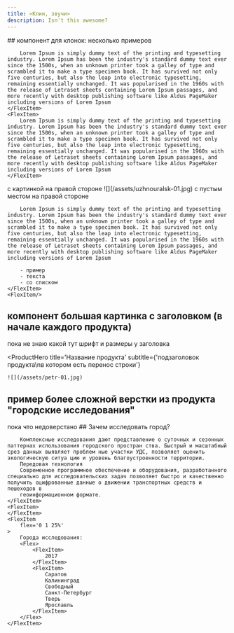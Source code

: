 ```yaml
---
title: «Клин, звучи»
description: Isn't this awesome?
---
```


<Flex>
    <FlexItem>
        ## компонент для клонок: несколько примеров

        Lorem Ipsum is simply dummy text of the printing and typesetting industry. Lorem Ipsum has been the industry's standard dummy text ever since the 1500s, when an unknown printer took a galley of type and scrambled it to make a type specimen book. It has survived not only five centuries, but also the leap into electronic typesetting, remaining essentially unchanged. It was popularised in the 1960s with the release of Letraset sheets containing Lorem Ipsum passages, and more recently with desktop publishing software like Aldus PageMaker including versions of Lorem Ipsum 
    </FlexItem>
    <FlexItem>
        Lorem Ipsum is simply dummy text of the printing and typesetting industry. Lorem Ipsum has been the industry's standard dummy text ever since the 1500s, when an unknown printer took a galley of type and scrambled it to make a type specimen book. It has survived not only five centuries, but also the leap into electronic typesetting, remaining essentially unchanged. It was popularised in the 1960s with the release of Letraset sheets containing Lorem Ipsum passages, and more recently with desktop publishing software like Aldus PageMaker including versions of Lorem Ipsum  
    </FlexItem>
</Flex>

<Flex>
    <FlexItem>
        с картинкой на правой стороне
    </FlexItem>
    <FlexItem>
        ![](/assets/uzhnouralsk-01.jpg)
    </FlexItem>
</Flex>

<Flex>
    <FlexItem>
        с пустым местом на правой стороне

        Lorem Ipsum is simply dummy text of the printing and typesetting industry. Lorem Ipsum has been the industry's standard dummy text ever since the 1500s, when an unknown printer took a galley of type and scrambled it to make a type specimen book. It has survived not only five centuries, but also the leap into electronic typesetting, remaining essentially unchanged. It was popularised in the 1960s with the release of Letraset sheets containing Lorem Ipsum passages, and more recently with desktop publishing software like Aldus PageMaker including versions of Lorem Ipsum 
        
        - пример
        - текста
        - со списком       
    </FlexItem>
    <FlexItem/>
</Flex>

## компонент большая картинка с заголовком (в начале каждого продукта)

пока не знаю какой тут шрифт и размеры у заголовка

<ProductHero
    title='Название продукта'
    subtitle={'подзаголовок продукта\nв котором есть перенос строки'}
>
    ![](/assets/petr-01.jpg)
</ProductHero>

## пример более сложной верстки из продукта "городские исследования"

пока что недоверстано
<Flex>
    <FlexItem
        flex='1 1 75%'
    >
        ## Зачем исследовать город?

        Комплексные исследования дают представление о суточных и сезонных паттернах использования городского простран ства. Быстрый и масштабный срез данных выявляет проблем ные участки УДС, позволяет оценить экологическую ситуа цию и уровень благоустроенности территории.
        Передовая технология
        Современное программное обеспечение и оборудования, разработанного специально для исследовательских задач позволяет быстро и качественно получить оцифрованные данные о движении транспортных средств и пешеходов в
        геоинформационном формате.
    </FlexItem>
    <FlexItem>
    </FlexItem>
    <FlexItem
        flex='0 1 25%'
    >
        Города исследования:
        <Flex>
            <FlexItem>
                2017
            </FlexItem>
            <FlexItem>
                Саратов  
                Калининград  
                Свободный  
                Санкт-Петербург  
                Тверь  
                Ярославль
            </FlexItem>
        </Flex>
    </FlexItem>
</Flex>
